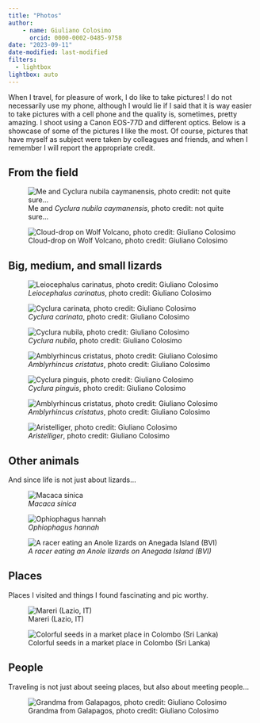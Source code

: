 ```yaml
---
title: "Photos"
author:
    - name: Giuliano Colosimo
      orcid: 0000-0002-0485-9758
date: "2023-09-11"
date-modified: last-modified
filters:
  - lightbox
lightbox: auto
---
```


When I travel, for pleasure of work, I do like to take pictures! I do not necessarily use my phone, although I would lie if I said that it is way easier to take pictures with a cell phone and the quality is, sometimes, pretty amazing. I shoot using a Canon EOS-77D and different optics. Below is a showcase of some of the pictures I like the most. Of course, pictures that have myself as subject were taken by colleagues and friends, and when I remember I will report the appropriate credit.

## From the field

![Me and *Cyclura nubila caymanensis*, photo credit: not quite sure...](photos/IMG_5612.jpeg){group="field" description="Something _Credit:_ Giuliano Colosimo"}

![Cloud-drop on Wolf Volcano, photo credit: Giuliano Colosimo](photos/clouddrop.jpeg){group="field" description="Something _Credit:_ Giuliano Colosimo"}



## Big, medium, and small lizards

::: {layout="[[1], [1, 1], [1, 1], [1]]"}
![*Leiocephalus carinatus*, photo credit: Giuliano Colosimo](photos/leiocephalus.jpeg){group="lizards" description="The lion lizard from the Turks and Caicos. _Credit:_ Giuliano Colosimo"}

![*Cyclura carinata*, photo credit: Giuliano Colosimo](photos/ccarinata.jpeg){group="lizards" description="Something _Credit:_ Giuliano Colosimo"}

![*Cyclura nubila*, photo credit: Giuliano Colosimo](photos/cnubila.jpeg){group="lizards" description="Something _Credit:_ Giuliano Colosimo"}

![*Amblyrhincus cristatus*, photo credit: Giuliano Colosimo](photos/amblyrhincus.jpeg){group="lizards" description="Something _Credit:_ Giuliano Colosimo"}

![*Cyclura pinguis*, photo credit: Giuliano Colosimo](photos/cpinguis.jpeg){group="lizards" description="Something _Credit:_ Giuliano Colosimo"}

![*Amblyrhincus cristatus*, photo credit: Giuliano Colosimo](./photos/IMG_4740.jpeg){group="lizards" description="Something _Credit:_ Giuliano Colosimo"}

:::

![*Aristelliger*, photo credit: Giuliano Colosimo](photos/aristelliger.png){group="lizards" description="Something _Credit:_ Giuliano Colosimo"}

## Other animals

And since life is not just about lizards...

![*Macaca sinica*](photos/macacasinica.jpeg){group="animals" description="Something _credit:_ Giuliano Colosimo"}

![*Ophiophagus hannah*](photos/kingcobra.jpeg){group="animals" description="Something _credit:_ Giuliano Colosimo"}

![*A racer eating an Anole lizards on Anegada Island (BVI)*](photos/racereatsanole.jpeg){group="animals" description="Something _credit:_ Giuliano Colosimo"}

## Places

Places I visited and things I found fascinating and pic worthy.

![Mareri (Lazio, IT)](photos/mareri.jpeg){group="places" description="Something _credit:_ Giuliano Colosimo"}

![Colorful seeds in a market place in Colombo (Sri Lanka)](photos/seeds.jpeg){group="places" description="Something _credit:_ Giuliano Colosimo"}

## People

Traveling is not just about seeing places, but also about meeting people...

![Grandma from Galapagos, photo credit: Giuliano Colosimo](photos/abuelita.jpeg){group="people" description="Something _credit:_ Giuliano Colosimo"}
